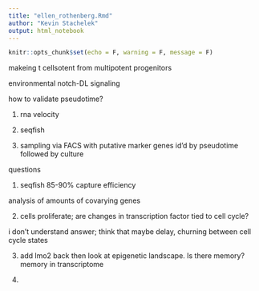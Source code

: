 ```yaml
---
title: "ellen_rothenberg.Rmd"
author: "Kevin Stachelek"
output: html_notebook
---
```


```r
knitr::opts_chunk$set(echo = F, warning = F, message = F)
```

makeing t cellsotent from multipotent progenitors

environmental notch-DL signaling

how to validate pseudotime?

1. rna velocity

2. seqfish

3. sampling via FACS with putative marker genes id'd by pseudotime followed by culture

questions 

1. seqfish 85-90% capture efficiency

analysis of amounts of covarying genes

2. cells proliferate; are changes in transcription factor tied to cell cycle?

i don't understand answer; think that maybe delay, churning between cell cycle states

3. add lmo2 back then look at epigenetic landscape. Is there memory? memory in transcriptome

4. 